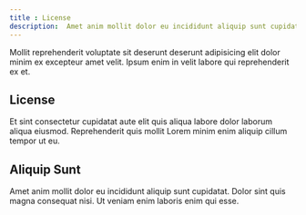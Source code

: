 ```yaml
---
title : License
description:  Amet anim mollit dolor eu incididunt aliquip sunt cupidatat.
---
```


Mollit reprehenderit voluptate sit deserunt deserunt adipisicing elit dolor minim ex excepteur amet velit. Ipsum enim in velit labore qui reprehenderit ex et. 

## License

Et sint consectetur cupidatat aute elit quis aliqua labore dolor laborum aliqua eiusmod. Reprehenderit quis mollit Lorem minim enim aliquip cillum tempor ut eu. 

## Aliquip Sunt

Amet anim mollit dolor eu incididunt aliquip sunt cupidatat. Dolor sint quis magna consequat nisi. Ut veniam enim laboris enim qui esse.


